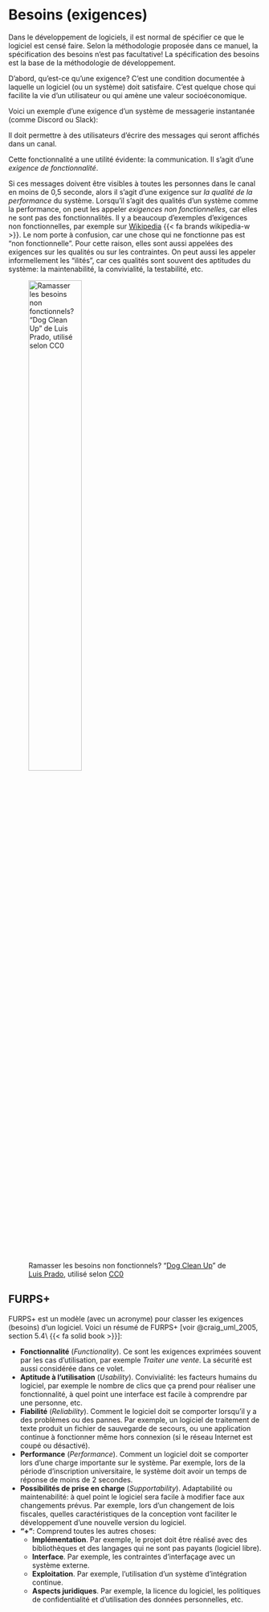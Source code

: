 # Besoins (exigences) {#sec-besoins}

Dans le développement de logiciels, il est normal de spécifier ce que le logiciel est censé faire.
Selon la méthodologie proposée dans ce manuel, la spécification des besoins n'est pas facultative!
La spécification des besoins est la base de la méthodologie de développement.

D'abord, qu'est-ce qu'une exigence?
C'est une condition documentée à laquelle un logiciel (ou un système) doit satisfaire.
C'est quelque chose qui facilite la vie d'un utilisateur ou qui amène une valeur socioéconomique.

Voici un exemple d'une exigence d'un système de messagerie instantanée (comme Discord ou Slack): 

::: {.callout}
Il doit permettre à des utilisateurs d'écrire des messages qui seront affichés dans un canal. 
:::

Cette fonctionnalité a une utilité évidente: la communication.
Il s'agit d'une *exigence de fonctionnalité*.

Si ces messages doivent être visibles à toutes les personnes dans le canal en moins de 0,5 seconde, alors il s'agit d'une exigence sur *la qualité de la performance* du système.
Lorsqu'il s'agit des qualités d'un système comme la performance, on peut les appeler *exigences non fonctionnelles*, car elles ne sont pas des fonctionnalités.
Il y a beaucoup d'exemples d'exigences non fonctionnelles, par exemple sur [Wikipedia](https://en.wikipedia.org/wiki/Non-functional_requirement#Examples)\ {{< fa brands wikipedia-w >}}.
Le nom porte à confusion, car une chose qui ne fonctionne pas est "non fonctionnelle".
Pour cette raison, elles sont aussi appelées des exigences sur les qualités ou sur les contraintes.
On peut aussi les appeler informellement les "ilités", car ces qualités sont souvent des aptitudes du système: la maintenabilité, la convivialité, la testabilité, etc.

![Ramasser les besoins non fonctionnels? "[Dog Clean Up](https://thenounproject.com/icon/dog-clean-up-21489/)" de [Luis Prado](https://thenounproject.com/Luis), utilisé selon [CC0](https://creativecommons.org/publicdomain/zero/1.0/)](images/Pick-up-after-dog-1540480672.svg){#fig-besoins width="50%"}

## FURPS+

FURPS+ est un modèle (avec un acronyme) pour classer les exigences (besoins) d'un logiciel.
Voici un résumé de FURPS+ [voir @craig_uml_2005, section 5.4\ {{< fa solid book >}}]:

- **Fonctionnalité** (*Functionality*). Ce sont les exigences exprimées souvent par les cas d'utilisation, par exemple *Traiter une vente*. La sécurité est aussi considérée dans ce volet.
- **Aptitude à l'utilisation** (*Usability*). Convivialité: les facteurs humains du logiciel, par exemple le nombre de clics que ça prend pour réaliser une fonctionnalité, à quel point une interface est facile à comprendre par une personne, etc.
- **Fiabilité** (*Reliability*). Comment le logiciel doit se comporter lorsqu'il y a des problèmes ou des pannes. 
Par exemple, un logiciel de traitement de texte produit un fichier de sauvegarde de secours, ou une application continue à fonctionner même hors connexion (si le réseau Internet est coupé ou désactivé).
- **Performance** (*Performance*). Comment un logiciel doit se comporter lors d'une charge importante sur le système.
Par exemple, lors de la période d'inscription universitaire, le système doit avoir un temps de réponse de moins de 2 secondes.
- **Possibilités de prise en charge** (*Supportability*). Adaptabilité ou maintenabilité: à quel point le logiciel sera facile à modifier face aux changements prévus.
Par exemple, lors d'un changement de lois fiscales, quelles caractéristiques de la conception vont faciliter le développement d'une nouvelle version du logiciel.
- **"\+"**: Comprend toutes les autres choses:
  - **Implémentation**. Par exemple, le projet doit être réalisé avec des bibliothèques et des langages qui ne sont pas payants (logiciel libre).
  - **Interface**. Par exemple, les contraintes d'interfaçage avec un système externe.
  - **Exploitation**. Par exemple, l'utilisation d'un système d'intégration continue.
  - **Aspects juridiques**. Par exemple, la licence du logiciel, les politiques de confidentialité et d'utilisation des données personnelles, etc.
